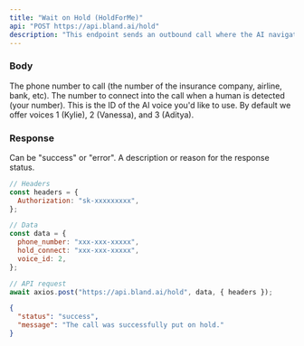 ```yaml
---
title: "Wait on Hold (HoldForMe)"
api: "POST https://api.bland.ai/hold"
description: "This endpoint sends an outbound call where the AI navigates customer service and waits on hold until a human being answers. Then it dispatches a call to a number you provide, patching in another human."
---
```


### Body

<ParamField body="phone_number" type="string">
  The phone number to call (the number of the insurance company, airline, bank,
  etc).
</ParamField>

<ParamField body="hold_connect" type="string">
  The number to connect into the call when a human is detected (your number).
</ParamField>

<ParamField body="voice_id" type="number">
  This is the ID of the AI voice you'd like to use. By default we offer voices 1
  (Kylie), 2 (Vanessa), and 3 (Aditya).
</ParamField>

### Response

<ResponseField name="status" type="string">
  Can be "success" or "error".
</ResponseField>

<ResponseField name="message" type="string">
  A description or reason for the response status.
</ResponseField>

<RequestExample>

```javascript Example Request.js
// Headers
const headers = {
  Authorization: "sk-xxxxxxxxx",
};

// Data
const data = {
  phone_number: "xxx-xxx-xxxxx",
  hold_connect: "xxx-xxx-xxxxx",
  voice_id: 2,
};

// API request
await axios.post("https://api.bland.ai/hold", data, { headers });
```

</RequestExample>

<ResponseExample>

```json Response
{
  "status": "success",
  "message": "The call was successfully put on hold."
}
```

</ResponseExample>
